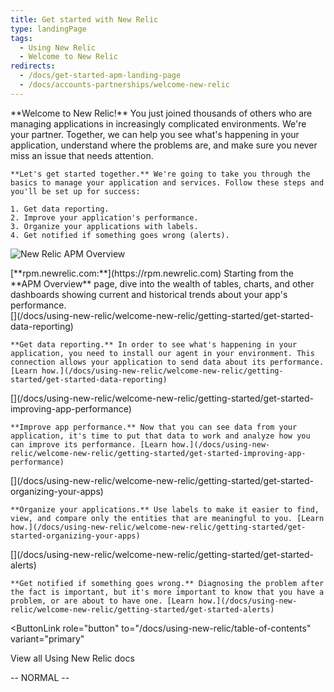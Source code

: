 ```yaml
---
title: Get started with New Relic
type: landingPage
tags:
  - Using New Relic
  - Welcome to New Relic
redirects:
  - /docs/get-started-apm-landing-page
  - /docs/accounts-partnerships/welcome-new-relic
---
```


<LandingPageHero>
  <HeroContent>
    **Welcome to New Relic!** You just joined thousands of others who are managing applications in increasingly complicated environments. We're your partner. Together, we can help you see what's happening in your application, understand where the problems are, and make sure you never miss an issue that needs attention.

    **Let's get started together.** We're going to take you through the basics to manage your application and services. Follow these steps and you'll be set up for success:

    1. Get data reporting.
    2. Improve your application's performance.
    3. Organize your applications with labels.
    4. Get notified if something goes wrong (alerts).
  </HeroContent>

  ![New Relic APM Overview](./images/apm-landing-page.png "New Relic APM Overview")

  <figcaption>
    [**rpm.newrelic.com:**](https://rpm.newrelic.com) Starting from the **APM Overview** page, dive into the wealth of tables, charts, and other dashboards showing current and historical trends about your app's performance.
  </figcaption>
</LandingPageHero>

<LandingPageTileGrid>
  <LandingPageTile>
    [<Icon name="fe-list" size="3em"/>](/docs/using-new-relic/welcome-new-relic/getting-started/get-started-data-reporting)

    **Get data reporting.** In order to see what's happening in your application, you need to install our agent in your environment. This connection allows your application to send data about its performance. [Learn how.](/docs/using-new-relic/welcome-new-relic/getting-started/get-started-data-reporting)
  </LandingPageTile>

  <LandingPageTile>
    [<Icon name="fe-bar-chart-2" size="3em"/>](/docs/using-new-relic/welcome-new-relic/getting-started/get-started-improving-app-performance)

    **Improve app performance.** Now that you can see data from your application, it's time to put that data to work and analyze how you can improve its performance. [Learn how.](/docs/using-new-relic/welcome-new-relic/getting-started/get-started-improving-app-performance)
  </LandingPageTile>

  <LandingPageTile>
    [<Icon name="fe-tag" size="3em"/>](/docs/using-new-relic/welcome-new-relic/getting-started/get-started-organizing-your-apps)

    **Organize your applications.** Use labels to make it easier to find, view, and compare only the entities that are meaningful to you. [Learn how.](/docs/using-new-relic/welcome-new-relic/getting-started/get-started-organizing-your-apps)
  </LandingPageTile>

  <LandingPageTile>
    [<Icon name="fe-alert-triangle" size="3em"/>](/docs/using-new-relic/welcome-new-relic/getting-started/get-started-alerts)

    **Get notified if something goes wrong.** Diagnosing the problem after the fact is important, but it's more important to know that you have a problem, or are about to have one. [Learn how.](/docs/using-new-relic/welcome-new-relic/getting-started/get-started-alerts)
  </LandingPageTile>
</LandingPageTileGrid>

<ButtonLink
  role="button"
  to="/docs/using-new-relic/table-of-contents"
  variant="primary"
>
  View all Using New Relic docs
</ButtonLink>

\-- NORMAL --
